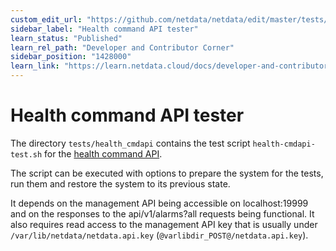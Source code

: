 ```yaml
---
custom_edit_url: "https://github.com/netdata/netdata/edit/master/tests/health_mgmtapi/README.md"
sidebar_label: "Health command API tester"
learn_status: "Published"
learn_rel_path: "Developer and Contributor Corner"
sidebar_position: "1428000"
learn_link: "https://learn.netdata.cloud/docs/developer-and-contributor-corner/health-command-api-tester"
---
```



# Health command API tester

The directory `tests/health_cmdapi` contains the test script `health-cmdapi-test.sh` for the [health command API](/docs/alerts-&-notifications/health-api-calls).

The script can be executed with options to prepare the system for the tests, run them and restore the system to its previous state. 

It depends on the management API being accessible on localhost:19999 and on the responses to the api/v1/alarms?all requests being functional.
It also requires read access to the management API key that is usually under `/var/lib/netdata/netdata.api.key` (`@varlibdir_POST@/netdata.api.key`).


